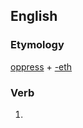 ==English==

===Etymology===
[[oppress]] + [[-eth]]

===Verb===
{{infl|en|verb form}}

# {{archaic third-person singular of|oppress}}
